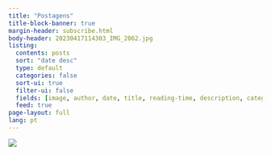---
title: "Postagens"
title-block-banner: true
margin-header: subscribe.html
body-header: 20230417114303_IMG_2062.jpg
listing:
  contents: posts
  sort: "date desc"
  type: default
  categories: false
  sort-ui: true
  filter-ui: false
  fields: [image, author, date, title, reading-time, description, categories]
  feed: true
page-layout: full
lang: pt
---

![ ](20230417114303_IMG_2062.jpg)

